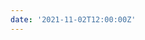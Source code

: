 ```yaml
---
date: '2021-11-02T12:00:00Z'
---
```


<ExternalLink
  href="https://blog.maximeheckel.com/posts/cubic-bezier-from-math-to-motion/"
  children="Cubic Bézier: from math to motion"
/>
